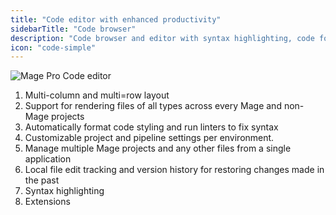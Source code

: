 ```yaml
---
title: "Code editor with enhanced productivity"
sidebarTitle: "Code browser"
description: "Code browser and editor with syntax highlighting, code formatting, and version history."
icon: "code-simple"
---
```



<ProOnly source="code-browser" />

<Frame>
  <img
    alt="Mage Pro Code editor"
    src="https://github.com/mage-ai/assets/blob/main/pro/features/code-editor.jpg?raw=true"
  />
</Frame>

1. Multi-column and multi=row layout
1. Support for rendering files of all types across every Mage and non-Mage projects
1. Automatically format code styling and run linters to fix syntax
1. Customizable project and pipeline settings per environment.
1. Manage multiple Mage projects and any other files from a single application
1. Local file edit tracking and version history for restoring changes made in the past
1. Syntax highlighting
1. Extensions
